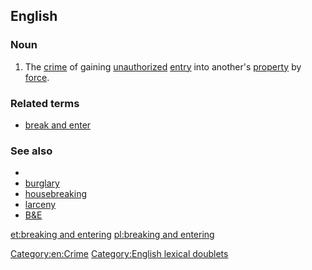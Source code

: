 ==English==

===Noun===
{{en-noun|head=[[breaking]] and [[entering]]|-}}
# {{label|en|idiomatic|legal}} The [[crime]] of gaining [[unauthorized]] [[entry]] into another's [[property]] by [[force]].

===Related terms===
* [[break and enter]]

===See also===
* {{projectlink|wikipedia}}
* [[burglary]]
* [[housebreaking]]
* [[larceny]]
* [[B&E]]

[[Category:en:Crime]]
[[Category:English lexical doublets]]
[[et:breaking and entering]]
[[pl:breaking and entering]]